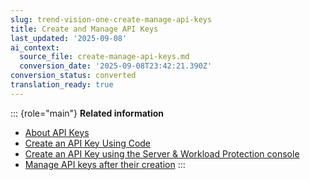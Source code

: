 ```yaml
---
slug: trend-vision-one-create-manage-api-keys
title: Create and Manage API Keys
last_updated: '2025-09-08'
ai_context:
  source_file: create-manage-api-keys.md
  conversion_date: '2025-09-08T23:42:21.390Z'
conversion_status: converted
translation_ready: true
---
```


::: {role="main"}
**Related information**

- [About API Keys](api-keys-server-workload.mdx)
- [Create an API Key Using Code](create-api-key-using-code.mdx)
- [Create an API Key using the Server & Workload Protection console](create-api-key-using-console.mdx)
- [Manage API keys after their creation](api-keys-after-create.mdx)
:::

